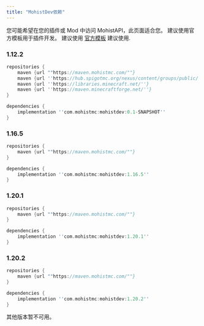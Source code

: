 ```yaml
---
title: "MohistDev依赖"
---
```


您可能希望在您的插件或 Mod 中访问 MohistAPI，此页面适合您。 建议使用官方模板用于插件开发。
建议使用 [官方模板](https://github.com/MohistMC/MohistPlugin) 建议使用.

### 1.12.2

```groovy
repositories {
    maven {url ""https://maven.mohistmc.com/""}
    maven {url ''https://hub.spigotmc.org/nexus/content/groups/public/''}
    maven {url ''https://libraries.minecraft.net/''}
    maven {url ''https://maven.minecraftforge.net/''}
}

dependencies {
    implementation ''com.mohistmc:mohistdev:0.1-SNAPSHOT''
}
```

### 1.16.5

```groovy
repositories {
    maven {url ""https://maven.mohistmc.com/""}
}

dependencies {
    implementation ''com.mohistmc:mohistdev:1.16.5''
}
```

### 1.20.1

```groovy
repositories {
    maven {url ""https://maven.mohistmc.com/""}
}

dependencies {
    implementation ''com.mohistmc:mohistdev:1.20.1''
}
```

### 1.20.2

```groovy
repositories {
    maven {url ""https://maven.mohistmc.com/""}
}

dependencies {
    implementation ''com.mohistmc:mohistdev:1.20.2''
}
```

其他版本暂不可用。
